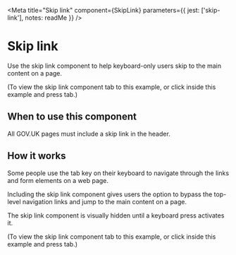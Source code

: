 
<Meta
  title="Skip link"
  component={SkipLink}
  parameters={{
    jest: ['skip-link'],
    notes: readMe
  }}
/>

# Skip link

Use the skip link component to help keyboard-only users skip to the main content on a page.

<Preview withToolbar>
  <Story name="SkipLink">
    <SkipLink
      className={text('className')}
      href={text('href', '#content')}
      id={text('id')}
      text={text('text')}
    />
  </Story>
</Preview>

(To view the skip link component tab to this example, or click inside this example and press tab.)

<Props of={SkipLink} />

## When to use this component

All GOV.UK pages must include a skip link in the header.


## How it works

Some people use the tab key on their keyboard to navigate through the links and form elements on a web page.

Including the skip link component gives users the option to bypass the top-level navigation links and jump to the main content on a page.

The skip link component is visually hidden until a keyboard press activates it.

<Preview>
  <Story name="Standard">
    <SkipLink href={text('href', '#content')} />
  </Story>
</Preview>

(To view the skip link component tab to this example, or click inside this example and press tab.)
